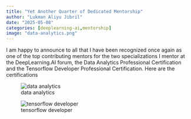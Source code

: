 ```yaml
---
title: "Yet Another Quarter of Dedicated Mentorship"
author: "Lukman Aliyu Jibril"
date: "2025-05-08"
categories: [deeplearning-ai,mentorship]
image: "data-analytics.png"
---
```


I am happy to announce to all that I have been recognized once again as one of the top contributing mentors for the two specializations I mentor at the DeepLearning.AI forum, the Data Analytics Professional Certification and the Tensorflow Developer Professional Certification. 
Here are the certifications

![data analytics]("/data-analytics.png")

![tensorflow developer]("/tensorflow-dev.png")